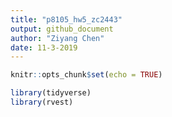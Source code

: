 ```yaml
---
title: "p8105_hw5_zc2443"
output: github_document
author: "Ziyang Chen"
date: 11-3-2019
---
```


```r
knitr::opts_chunk$set(echo = TRUE)

library(tidyverse)
library(rvest)
```

